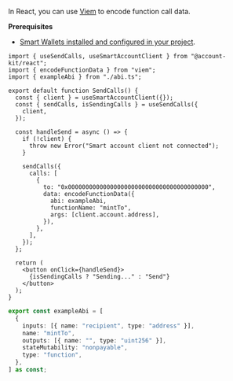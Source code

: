 In React, you can use [Viem](https://viem.sh/docs/contract/encodeFunctionData) to encode function call data.

**Prerequisites**

- [Smart Wallets installed and configured in your project](/docs/wallets/pages/react/setup.mdx).

<CodeBlocks>

```tsx twoslash title="sendCalls.tsx" focus={20-24}
import { useSendCalls, useSmartAccountClient } from "@account-kit/react";
import { encodeFunctionData } from "viem";
import { exampleAbi } from "./abi.ts";

export default function SendCalls() {
  const { client } = useSmartAccountClient({});
  const { sendCalls, isSendingCalls } = useSendCalls({
    client,
  });

  const handleSend = async () => {
    if (!client) {
      throw new Error("Smart account client not connected");
    }

    sendCalls({
      calls: [
        {
          to: "0x0000000000000000000000000000000000000000",
          data: encodeFunctionData({
            abi: exampleAbi,
            functionName: "mintTo",
            args: [client.account.address],
          }),
        },
      ],
    });
  };

  return (
    <button onClick={handleSend}>
      {isSendingCalls ? "Sending..." : "Send"}
    </button>
  );
}
```

```ts twoslash title="abi.ts"
export const exampleAbi = [
  {
    inputs: [{ name: "recipient", type: "address" }],
    name: "mintTo",
    outputs: [{ name: "", type: "uint256" }],
    stateMutability: "nonpayable",
    type: "function",
  },
] as const;
```

</CodeBlocks>
